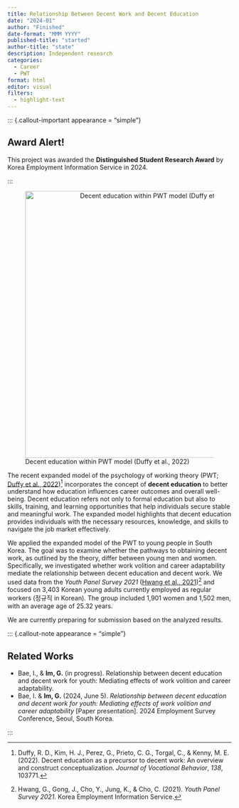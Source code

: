 ```yaml
---
title: Relationship Between Decent Work and Decent Education
date: "2024-01"
author: "Finished"
date-format: "MMM YYYY"
published-title: "started"
author-title: "state"
description: Independent research
categories: 
  - Career
  - PWT
format: html
editor: visual
filters:
  - highlight-text
---
```


::: {.callout-important appearance = "simple"}

## Award Alert!

This project was awarded the **Distinguished Student Research Award** by Korea Employment Information Service in 2024.

:::

![Decent education within PWT model (Duffy et al., 2022)](decentedu.png){style="text-align: center" fig-align="center" width="600"}

The recent expanded model of the psychology of working theory (PWT; [Duffy et al., 2022](https://www.sciencedirect.com/science/article/abs/pii/S0001879122000823))[^1] incorporates the concept of **decent education** to better understand how education influences career outcomes and overall well-being. Decent education refers not only to formal education but also to skills, training, and learning opportunities that help individuals secure stable and meaningful work. The expanded model highlights that decent education provides individuals with the necessary resources, knowledge, and skills to navigate the job market effectively.

[^1]: Duffy, R. D., Kim, H. J., Perez, G., Prieto, C. G., Torgal, C., & Kenny, M. E. (2022). Decent education as a precursor to decent work: An overview and construct conceptualization. *Journal of Vocational Behavior*, *138*, 103771.

We applied the expanded model of the PWT to young people in South Korea. The goal was to examine whether the pathways to obtaining decent work, as outlined by the theory, differ between young men and women. Specifically, we investigated whether work volition and career adaptability mediate the relationship between decent education and decent work. We used data from the *Youth Panel Survey 2021* ([Hwang et al., 2021](https://survey.keis.or.kr/eng/yp/yp01.jsp))[^2] and focused on 3,403 Korean young adults currently employed as regular workers (정규직 in Korean). The group included 1,901 women and 1,502 men, with an average age of 25.32 years.

[^2]: Hwang, G., Gong, J., Cho, Y., Jung, K., & Cho, C. (2021). *Youth Panel Survey 2021*. Korea Employment Information Service.

[We are currently preparing for submission based on the analyzed results.]{color="#FFD479"}

::: {.callout-note appearance = "simple"}

## Related Works

-   Bae, I., & **Im, G.** (in progress). Relationship between decent education and decent work for youth: Mediating effects of work volition and career adaptability.
-   Bae, I. & **Im, G.** (2024, June 5). *Relationship between decent education and decent work for youth: Mediating effects of work volition and career adaptability* \[Paper presentation\]. 2024 Employment Survey Conference, Seoul, South Korea.

:::
